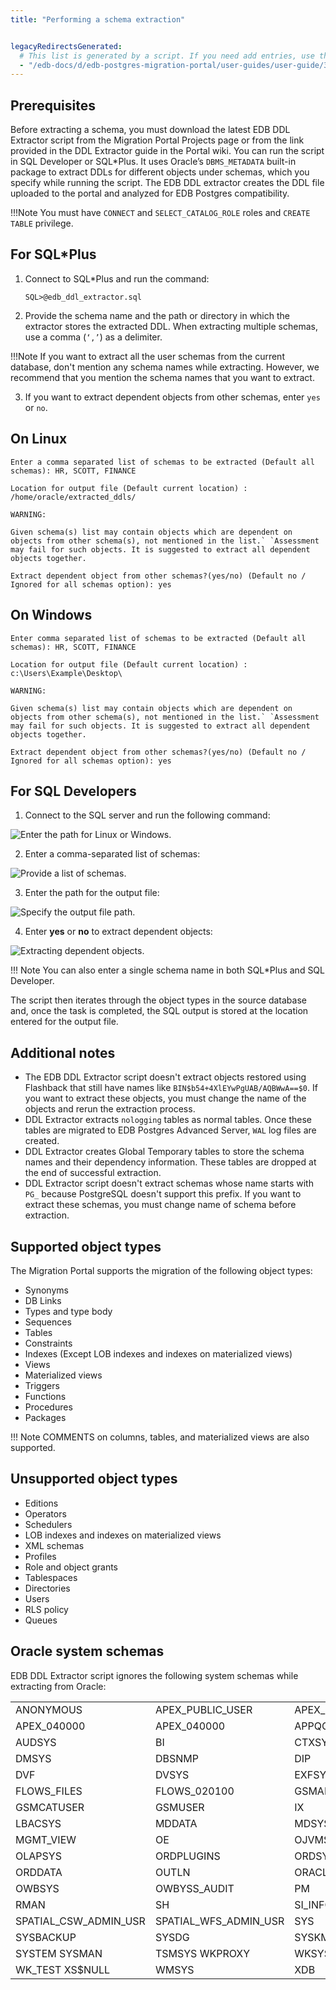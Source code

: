 ```yaml
---
title: "Performing a schema extraction"


legacyRedirectsGenerated:
  # This list is generated by a script. If you need add entries, use the `legacyRedirects` key.
  - "/edb-docs/d/edb-postgres-migration-portal/user-guides/user-guide/3.0.1/mp_schema_extraction.html"
---
```


<div id="mp_schema_extraction" class="registered_link"></div>

## Prerequisites

Before extracting a schema, you must download the latest EDB DDL Extractor script from the Migration Portal Projects page or from the link provided in the DDL Extractor guide in the Portal wiki. You can run the script in SQL Developer or SQL\*Plus. It uses Oracle’s `DBMS_METADATA` built-in package to extract DDLs for different objects under schemas, which you specify while running the script. The EDB DDL extractor creates the DDL file uploaded to the portal and analyzed for EDB Postgres compatibility.

!!!Note
    You must have `CONNECT` and `SELECT_CATALOG_ROLE` roles and `CREATE TABLE` privilege.

## For SQL\*Plus

1.  Connect to SQL\*Plus and run the command:

    `SQL>@edb_ddl_extractor.sql`

2.  Provide the schema name and the path or directory in which the extractor stores the extracted DDL. When extracting multiple schemas, use a comma (`‘,’`) as a delimiter.

!!!Note
    If you want to extract all the user schemas from the current database, don't mention any schema names while extracting. However, we recommend that you mention the schema names that you want to extract.

3.  If you want to extract dependent objects from other schemas, enter `yes` or `no`.

## On Linux

```text
Enter a comma separated list of schemas to be extracted (Default all schemas): HR, SCOTT, FINANCE

Location for output file (Default current location) : /home/oracle/extracted_ddls/

WARNING:

Given schema(s) list may contain objects which are dependent on objects from other schema(s), not mentioned in the list.` `Assessment may fail for such objects. It is suggested to extract all dependent objects together.

Extract dependent object from other schemas?(yes/no) (Default no / Ignored for all schemas option): yes
```

## On Windows

```text
Enter comma separated list of schemas to be extracted (Default all schemas): HR, SCOTT, FINANCE

Location for output file (Default current location) : c:\Users\Example\Desktop\

WARNING:

Given schema(s) list may contain objects which are dependent on objects from other schema(s), not mentioned in the list.` `Assessment may fail for such objects. It is suggested to extract all dependent objects together.

Extract dependent object from other schemas?(yes/no) (Default no / Ignored for all schemas option): yes
```

## For SQL Developers

1.  Connect to the SQL server and run the following command:

![Enter the path for Linux or Windows.](../images/mp_schema_extraction_paths.png)

2.  Enter a comma-separated list of schemas:

![Provide a list of schemas.](../images/mp_schema_extraction_list.png)

3.  Enter the path for the output file:

![Specify the output file path.](../images/mp_schema_extraction_target.png)

4.  Enter **yes** or **no** to extract dependent objects:

![Extracting dependent objects.](../images/mp_schema_dependent_objects.png)

!!! Note
    You can also enter a single schema name in both SQL\*Plus and SQL Developer.

The script then iterates through the object types in the source database and, once the task is completed, the SQL output is stored at the location entered for the output file.

## Additional notes

-   The EDB DDL Extractor script doesn't extract objects restored using Flashback that still have names like `BIN$b54+4XlEYwPgUAB/AQBWwA==$0`. If you want to extract these objects, you must change the name of the objects and rerun the extraction process.
-   DDL Extractor extracts `nologging` tables as normal tables. Once these tables are migrated to EDB Postgres Advanced Server, `WAL` log files are created.
-   DDL Extractor creates Global Temporary tables to store the schema names and their dependency information. These tables are dropped at the end of successful extraction.
-   DDL Extractor script doesn't extract schemas whose name starts with `PG_` because PostgreSQL doesn't support this prefix. If you want to extract these schemas, you must change name of schema before extraction.

## Supported object types

The Migration Portal supports the migration of the following object types:

-   Synonyms
-   DB Links
-   Types and type body
-   Sequences
-   Tables
-   Constraints
-   Indexes (Except LOB indexes and indexes on materialized views)
-   Views
-   Materialized views
-   Triggers
-   Functions
-   Procedures
-   Packages

!!! Note
    COMMENTS on columns, tables, and materialized views are also supported.

## Unsupported object types

-   Editions
-   Operators
-   Schedulers
-   LOB indexes and indexes on materialized views
-   XML schemas
-   Profiles
-   Role and object grants
-   Tablespaces
-   Directories
-   Users
-   RLS policy
-   Queues

## Oracle system schemas

EDB DDL Extractor script ignores the following system schemas while extracting from Oracle:

|                       |                       |                    |
| --------------------- | --------------------- | ------------------ |
| ANONYMOUS             | APEX_PUBLIC_USER      | APEX_030200        |
| APEX_040000           | APEX_040000           | APPQOSSYS          |
| AUDSYS                | BI                    | CTXSYS             |
| DMSYS                 | DBSNMP                | DIP                |
| DVF                   | DVSYS                 | EXFSYS             |
| FLOWS_FILES           | FLOWS_020100          | GSMADMIN_INTERNAL  |
| GSMCATUSER            | GSMUSER               | IX                 |
| LBACSYS               | MDDATA                | MDSYS              |
| MGMT_VIEW             | OE                    | OJVMSYS            |
| OLAPSYS               | ORDPLUGINS            | ORDSYS             |
| ORDDATA               | OUTLN                 | ORACLE_OCM         |
| OWBSYS                | OWBYSS_AUDIT          | PM                 |
| RMAN                  | SH                    | SI_INFORMTN_SCHEMA |
| SPATIAL_CSW_ADMIN_USR | SPATIAL_WFS_ADMIN_USR | SYS                |
| SYSBACKUP             | SYSDG                 | SYSKM              |
| SYSTEM SYSMAN         | TSMSYS WKPROXY        | WKSYS              |
| WK_TEST XS$NULL       | WMSYS                 | XDB                |
